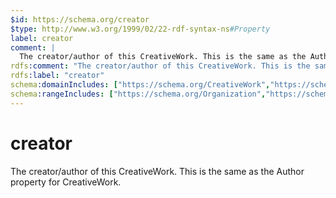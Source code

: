 ```yaml
---
$id: https://schema.org/creator
$type: http://www.w3.org/1999/02/22-rdf-syntax-ns#Property
label: creator
comment: |
  The creator/author of this CreativeWork. This is the same as the Author property for CreativeWork.
rdfs:comment: "The creator/author of this CreativeWork. This is the same as the Author property for CreativeWork."
rdfs:label: "creator"
schema:domainIncludes: ["https://schema.org/CreativeWork","https://schema.org/UserComments"]
schema:rangeIncludes: ["https://schema.org/Organization","https://schema.org/Person"]
---
```


# creator

The creator/author of this CreativeWork. This is the same as the Author property for CreativeWork.

